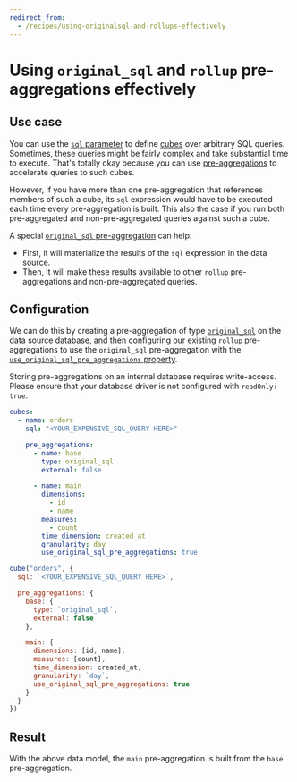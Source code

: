 ```yaml
---
redirect_from:
  - /recipes/using-originalsql-and-rollups-effectively
---
```


# Using `original_sql` and `rollup` pre-aggregations effectively

## Use case

You can use the [`sql` parameter][ref-cube-sql] to define [cubes][ref-cubes]
over arbitrary SQL queries. Sometimes, these queries might be fairly complex
and take substantial time to execute. That's totally okay because you can use
[pre-aggregations][ref-preaggs] to accelerate queries to such cubes.

However, if you have more than one pre-aggregation that references members of
such a cube, its `sql` expression would have to be executed each time every
pre-aggregation is built. This also the case if you run both pre-aggregated
and non-pre-aggregated queries against such a cube.

A special [`original_sql` pre-aggregation][ref-schema-ref-preaggs-type-origsql]
can help:
* First, it will materialize the results of the `sql` expression in the data source.
* Then, it will make these results available to other `rollup` pre-aggregations
and non-pre-aggregated queries.

## Configuration

We can do this by creating a pre-aggregation of type
[`original_sql`][ref-schema-ref-preaggs-type-origsql] on the data source
database, and then configuring our existing `rollup`
pre-aggregations to use the `original_sql` pre-aggregation with the
[`use_original_sql_pre_aggregations` property][ref-schema-ref-preaggs-use-origsql].

<WarningBox>

Storing pre-aggregations on an internal database requires write-access. Please
ensure that your database driver is not configured with `readOnly: true`.

</WarningBox>

<CodeTabs>

```yaml
cubes:
  - name: orders
    sql: "<YOUR_EXPENSIVE_SQL_QUERY HERE>"

    pre_aggregations:
      - name: base
        type: original_sql
        external: false

      - name: main
        dimensions:
          - id
          - name
        measures:
          - count
        time_dimension: created_at
        granularity: day
        use_original_sql_pre_aggregations: true
```

```javascript
cube("orders", {
  sql: `<YOUR_EXPENSIVE_SQL_QUERY HERE>`,

  pre_aggregations: {
    base: {
      type: `original_sql`,
      external: false
    },

    main: {
      dimensions: [id, name],
      measures: [count],
      time_dimension: created_at,
      granularity: `day`,
      use_original_sql_pre_aggregations: true
    }
  }
})
```

</CodeTabs>

## Result

With the above data model, the `main` pre-aggregation is built from the `base`
pre-aggregation.

[ref-schema-ref-preaggs-type-origsql]:
  /reference/data-model/pre-aggregations#original_sql
[ref-schema-ref-preaggs-use-origsql]:
  /reference/data-model/pre-aggregations#use_original_sql_pre_aggregations
[ref-cubes]: /reference/data-model/cube
[ref-cube-sql]: /reference/data-model/cube#sql
[ref-preaggs]: /product/caching/using-pre-aggregations
